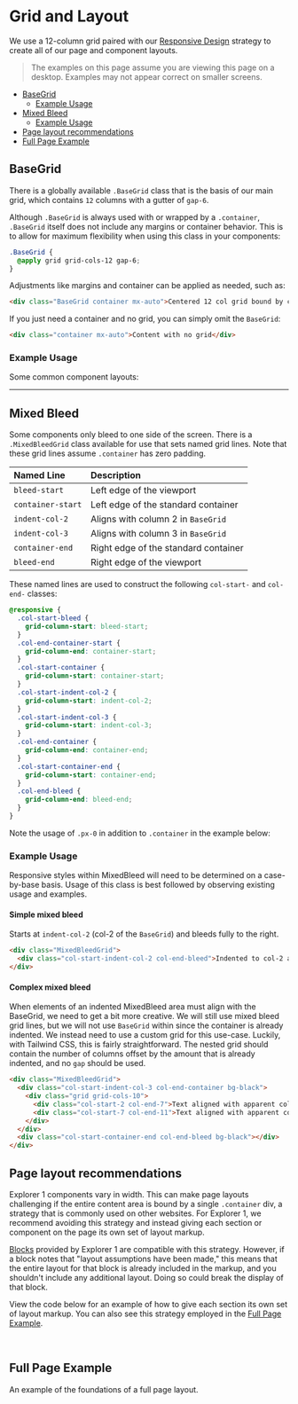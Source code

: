 
<Meta of={Stories} />

# Grid and Layout

We use a 12-column grid paired with our [Responsive Design](?path=/docs/v2-docs_guides-responsive-design--docs) strategy to create all of our page and component layouts.

> The examples on this page assume you are viewing this page on a desktop. Examples may not appear correct on smaller screens.

- [BaseGrid](#basegrid)
  - [Example Usage](#example-usage)
- [Mixed Bleed](#mixed-bleed)
  - [Example Usage](#example-usage-1)
- [Page layout recommendations](#page-layout-recommendations)
- [Full Page Example](#full-page-example)

<span id="basegrid"></span>

## BaseGrid

There is a globally available `.BaseGrid` class that is the basis of our main grid, which contains `12` columns with a gutter of `gap-6`.

<Canvas
  className="sbdocs-preview-full-width"
  of={Stories.BaseGrid}
/>

Although `.BaseGrid` is always used with or wrapped by a `.container`, `.BaseGrid` itself does not include any margins or container behavior. This is to allow for maximum flexibility when using this class in your components:

```css
.BaseGrid {
  @apply grid grid-cols-12 gap-6;
}
```

Adjustments like margins and container can be applied as needed, such as:

```html
<div class="BaseGrid container mx-auto">Centered 12 col grid bound by container</div>
```

If you just need a container and no grid, you can simply omit the `BaseGrid`:

```html
<div class="container mx-auto">Content with no grid</div>
```

<span id="example-usage"></span>

### Example Usage

Some common component layouts:

<Canvas
  className="sbdocs-preview-full-width"
  of={Stories.ComponentA}
/>

<Canvas
  className="sbdocs-preview-full-width"
  of={Stories.ComponentB}
/>

---

<span id="mixed-bleed"></span>

## Mixed Bleed

Some components only bleed to one side of the screen. There is a `.MixedBleedGrid` class available for use that sets named grid lines. Note that these grid lines assume `.container` has zero padding.

| Named Line        | Description                          |
| :---------------- | :----------------------------------- |
| `bleed-start`     | Left edge of the viewport            |
| `container-start` | Left edge of the standard container  |
| `indent-col-2`    | Aligns with column 2 in `BaseGrid`   |
| `indent-col-3`    | Aligns with column 3 in `BaseGrid`   |
| `container-end`   | Right edge of the standard container |
| `bleed-end`       | Right edge of the viewport           |

These named lines are used to construct the following `col-start-` and `col-end-` classes:

```css
@responsive {
  .col-start-bleed {
    grid-column-start: bleed-start;
  }
  .col-end-container-start {
    grid-column-end: container-start;
  }
  .col-start-container {
    grid-column-start: container-start;
  }
  .col-start-indent-col-2 {
    grid-column-start: indent-col-2;
  }
  .col-start-indent-col-3 {
    grid-column-start: indent-col-3;
  }
  .col-end-container {
    grid-column-end: container-end;
  }
  .col-start-container-end {
    grid-column-start: container-end;
  }
  .col-end-bleed {
    grid-column-end: bleed-end;
  }
}
```

Note the usage of `.px-0` in addition to `.container` in the example below:

<Canvas
  className="sbdocs-preview-full-width"
  of={Stories.MixedBleedGridLines}
/>

<span id="example-usage-1"></span>

### Example Usage

Responsive styles within MixedBleed will need to be determined on a case-by-base basis. Usage of this class is best followed by observing existing usage and examples.

#### Simple mixed bleed

Starts at `indent-col-2` (col-2 of the `BaseGrid`) and bleeds fully to the right.

```html
<div class="MixedBleedGrid">
  <div class="col-start-indent-col-2 col-end-bleed">Indented to col-2 and bleeds right</div>
</div>
```

<Canvas
  className="sbdocs-preview-full-width"
  of={Stories.MixedBleed}
/>

#### Complex mixed bleed

When elements of an indented MixedBleed area must align with the BaseGrid, we need to get a bit more creative. We will still use mixed bleed grid lines, but we will not use `BaseGrid` within since the container is already indented. We instead need to use a custom grid for this use-case. Luckily, with Tailwind CSS, this is fairly straightforward. The nested grid should contain the number of columns offset by the amount that is already indented, and no `gap` should be used.

```html
<div class="MixedBleedGrid">
  <div class="col-start-indent-col-3 col-end-container bg-black">
    <div class="grid grid-cols-10">
      <div class="col-start-2 col-end-7">Text aligned with apparent col 4</div>
      <div class="col-start-7 col-end-11">Text aligned with apparent col 9</div>
    </div>
  </div>
  <div class="col-start-container-end col-end-bleed bg-black"></div>
</div>
```

<Canvas
  className="sbdocs-preview-full-width"
  of={Stories.MixedBleedComplex}
/>

<span id="page-layout-recommendations"></span>

## Page layout recommendations

Explorer 1 components vary in width. This can make page layouts challenging if the entire content area is bound by a single `.container` div, a strategy that is commonly used on other websites. For Explorer 1, we recommend avoiding this strategy and instead giving each section or component on the page its own set of layout markup.

[Blocks](?path=/docs/v2-docs_components-blocks-overview--docs) provided by Explorer 1 are compatible with this strategy. However, if a block notes that "layout assumptions have been made," this means that the entire layout for that block is already included in the markup, and you shouldn't include any additional layout. Doing so could break the display of that block.

View the code below for an example of how to give each section its own set of layout markup. You can also see this strategy employed in the [Full Page Example](#full-page-example).

<Canvas
  className="sbdocs-preview-full-width"
  of={Stories.PageLayout}
/>

<br />

<span id="full-page-example"></span>

## Full Page Example

An example of the foundations of a full page layout.

<Canvas
  className="sbdocs-preview-full-width"
  of={Stories.FullPageExample}
/>
